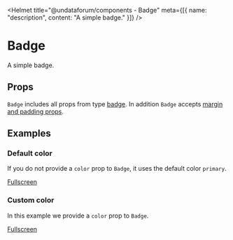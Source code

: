 
<Helmet
  title="@undataforum/components - Badge"
  meta={[{ name: "description", content: "A simple badge." }]}
/>

# Badge

A simple badge.

## Props

`Badge` includes all props from type [badge](/types/badge/). In addition `Badge` accepts [margin and padding props](https://rebassjs.org/props/#margin-and-padding).

## Examples

### Default color

If you do not provide a `color` prop to `Badge`, it uses the default color `primary`.

<DefaultColorExample />

[Fullscreen](./default-color-example)

### Custom color

In this example we provide a `color` prop to `Badge`.

<CustomColorExample />

[Fullscreen](./custom-color-example)
